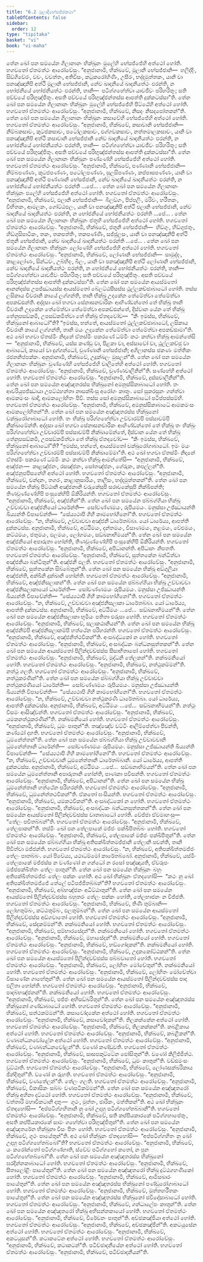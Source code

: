 ```yaml
---
title: "6.2 මූලාදිභේසජ්ජකථා"
tableOfContents: false
sidebar:
  order: 12
type: "tipitaka"
basket: "vi"
book: "vi-maha"
---
```



<DynamicBreadcrumb />

<Division number="263" book="vi-maha">

<Paragraph number="1203" book="vi-maha">
තේන ඛෝ පන සමයේන ගිලානානං භික්ඛූනං මූලේහි භේසජ්ජේහි අත්ථෝ හෝති. භගවතෝ ඒතමත්ථං ආරෝචේසුං. “අනුජානාමි, භික්ඛවේ, මූලානි භේසජ්ජානි—  හලිද්දිං, සිඞ්ගිවේරං, වචං, වචත්තං, අතිවිසං, කටුකරෝහිණිං, උසීරං, භද්දමුත්තකං, යානි වා පනඤ්ඤානිපි අත්ථි මූලානි භේසජ්ජානි, නේව ඛාදනීයේ ඛාදනීයත්ථං ඵරන්ති, න භෝජනීයේ භෝජනීයත්ථං ඵරන්ති, තානි—  පටිග්ගහේත්වා යාවජීවං පරිහරිතුං; සති පච්චයේ පරිභුඤ්ජිතුං. අසති පච්චයේ පරිභුඤ්ජන්තස්ස ආපත්ති දුක්කටස්සා”ති.
</Paragraph>

<Paragraph number="1204" book="vi-maha">
තේන ඛෝ පන සමයේන ගිලානානං භික්ඛූනං මූලේහි භේසජ්ජේහි පිට්ඨේහි අත්ථෝ හෝති. භගවතෝ ඒතමත්ථං ආරෝචේසුං. “අනුජානාමි, භික්ඛවේ, නිසදං නිසදපෝතකන්”ති.
</Paragraph>

<Paragraph number="1205" book="vi-maha">
තේන ඛෝ පන සමයේන ගිලානානං භික්ඛූනං කසාවේහි භේසජ්ජේහි අත්ථෝ හෝති. භගවතෝ ඒතමත්ථං ආරෝචේසුං. “අනුජානාමි, භික්ඛවේ, කසාවානි භේසජ්ජානි—  නිම්බකසාවං, කුටජකසාවං, පටෝලකසාවං, ඵග්ගවකසාවං, නත්තමාලකසාවං, යානි වා පනඤ්ඤානිපි අත්ථි කසාවානි භේසජ්ජානි නේව ඛාදනීයේ ඛාදනීයත්ථං ඵරන්ති, න භෝජනීයේ භෝජනීයත්ථං ඵරන්ති, තානි—  පටිග්ගහේත්වා යාවජීවං පරිහරිතුං; සති පච්චයේ පරිභුඤ්ජිතුං. අසති පච්චයේ පරිභුඤ්ජන්තස්ස ආපත්ති දුක්කටස්සා”ති.
</Paragraph>

<Paragraph number="1206" book="vi-maha">
තේන ඛෝ පන සමයේන ගිලානානං භික්ඛූනං පණ්ණේහි භේසජ්ජේහි අත්ථෝ හෝති. භගවතෝ ඒතමත්ථං ආරෝචේසුං. “අනුජානාමි, භික්ඛවේ, පණ්ණානි භේසජ්ජානි—  නිම්බපණ්ණං, කුටජපණ්ණං, පටෝලපණ්ණං, සුලසිපණ්ණං, කප්පාසපණ්ණං, යානි වා පනඤ්ඤානිපි අත්ථි පණ්ණානි භේසජ්ජානි, නේව ඛාදනීයේ ඛාදනීයත්ථං ඵරන්ති, න භෝජනීයේ භෝජනීයත්ථං ඵරන්ති …පේ… .
</Paragraph>

<Paragraph number="1207" book="vi-maha">
තේන ඛෝ පන සමයේන ගිලානානං භික්ඛූනං ඵලේහි භේසජ්ජේහි අත්ථෝ හෝති. භගවතෝ ඒතමත්ථං ආරෝචේසුං. “අනුජානාමි, භික්ඛවේ, ඵලානි භේසජ්ජානි—  බිලඞ්ගං, පිප්පලිං, මරිචං, හරීතකං, විභීතකං, ආමලකං, ගෝට්ඨඵලං, යානි වා පනඤ්ඤානිපි අත්ථි ඵලානි භේසජ්ජානි, නේව ඛාදනීයේ ඛාදනීයත්ථං ඵරන්ති, න භෝජනීයේ භෝජනීයත්ථං ඵරන්ති …පේ… .
</Paragraph>

<Paragraph number="1208" book="vi-maha">
තේන ඛෝ පන සමයේන ගිලානානං භික්ඛූනං ජතූහි භේසජ්ජේහි අත්ථෝ හෝති. භගවතෝ ඒතමත්ථං ආරෝචේසුං. “අනුජානාමි, භික්ඛවේ, ජතූනි භේසජ්ජානි—  හිඞ්ගුං, හිඞ්ගුජතුං, හිඞ්ගුසිපාටිකං, තකං, තකපත්තිං, තකපණ්ණිං, සජ්ජුලසං, යානි වා පනඤ්ඤානිපි අත්ථි ජතූනි භේසජ්ජානි, නේව ඛාදනීයේ ඛාදනීයත්ථං ඵරන්ති …පේ… .
</Paragraph>

<Paragraph number="1209" book="vi-maha">
තේන ඛෝ පන සමයේන ගිලානානං භික්ඛූනං ලෝණේහි භේසජ්ජේහි අත්ථෝ හෝති. භගවතෝ ඒතමත්ථං ආරෝචේසුං. “අනුජානාමි, භික්ඛවේ, ලෝණානි භේසජ්ජානි—  සාමුද්දං, කාළලෝණං, සින්ධවං, උබ්භිදං, බිලං, යානි වා පනඤ්ඤානිපි අත්ථි ලෝණානි භේසජ්ජානි, නේව ඛාදනීයේ ඛාදනීයත්ථං ඵරන්ති, න භෝජනීයේ භෝජනීයත්ථං ඵරන්ති, තානි—  පටිග්ගහේත්වා යාවජීවං පරිහරිතුං; සති පච්චයේ පරිභුඤ්ජිතුං. අසති පච්චයේ පරිභුඤ්ජන්තස්ස ආපත්ති දුක්කටස්සා”ති.
</Paragraph>

</Division>
<Division number="264" book="vi-maha">

<Paragraph number="1210" book="vi-maha">
තේන ඛෝ පන සමයේන ආයස්මතෝ ආනන්දස්ස උපජ්ඣායස්ස ආයස්මතෝ බේලට්ඨසීසස්ස ථුල්ලකච්ඡාබාධෝ හෝති. තස්ස ලසිකාය චීවරානි කායේ ලග්ගන්ති, තානි භික්ඛූ උදකේන තේමේත්වා තේමේත්වා අපකඩ්ඪන්ති. අද්දසා ඛෝ භගවා සේනාසනචාරිකං ආහිණ්ඩන්තෝ තේ භික්ඛූ තානි චීවරානි උදකේන තේමේත්වා තේමේත්වා අපකඩ්ඪන්තේ, දිස්වාන යේන තේ භික්ඛූ තේනුපසඞ්කමි, උපසඞ්කමිත්වා තේ භික්ඛූ ඒතදවෝච—  “කිං ඉමස්ස, භික්ඛවේ, භික්ඛුනෝ ආබාධෝ”ති? “ඉමස්ස, භන්තේ, ආයස්මතෝ ථුල්ලකච්ඡාබාධෝ, ලසිකාය චීවරානි කායේ ලග්ගන්ති, තානි මයං උදකේන තේමේත්වා තේමේත්වා අපකඩ්ඪාමා”ති. අථ ඛෝ භගවා ඒතස්මිං නිදානේ ඒතස්මිං පකරණේ ධම්මිං කථං කත්වා භික්ඛූ ආමන්තේසි—  “අනුජානාමි, භික්ඛවේ, යස්ස කණ්ඩු වා, පිළකා වා, අස්සාවෝ වා, ථුල්ලකච්ඡු වා ආබාධෝ, කායෝ වා දුග්ගන්ධෝ, චුණ්ණානි භේසජ්ජානි; අගිලානස්ස ඡකණං මත්තිකං රජනනිප්පක්කං. අනුජානාමි, භික්ඛවේ, උදුක්ඛලං මුසලන්”ති.
</Paragraph>

<Paragraph number="1211" book="vi-maha">
තේන ඛෝ පන සමයේන ගිලානානං භික්ඛූනං චුණ්ණේහි භේසජ්ජේහි චාලිතේහි අත්ථෝ හෝති. භගවතෝ ඒතමත්ථං ආරෝචේසුං. “අනුජානාමි, භික්ඛවේ, චුණ්ණචාලිනින්”ති. සණ්හේහි අත්ථෝ හෝති. භගවතෝ ඒතමත්ථං ආරෝචේසුං. “අනුජානාමි, භික්ඛවේ, දුස්සචාලිනින්”ති.
</Paragraph>

<Paragraph number="1212" book="vi-maha">
තේන ඛෝ පන සමයේන අඤ්ඤතරස්ස භික්ඛුනෝ අමනුස්සිකාබාධෝ හෝති. තං ආචරියුපජ්ඣායා උපට්ඨහන්තා නාසක්ඛිංසු අරෝගං කාතුං. සෝ සූකරසූනං ගන්ත්වා ආමකමංසං ඛාදි, ආමකලෝහිතං පිවි. තස්ස සෝ අමනුස්සිකාබාධෝ පටිප්පස්සම්භි. භගවතෝ ඒතමත්ථං ආරෝචේසුං. “අනුජානාමි, භික්ඛවේ, අමනුස්සිකාබාධේ ආමකමංසං ආමකලෝහිතන්”ති.
</Paragraph>

</Division>
<Division number="265" book="vi-maha">

<Paragraph number="1213" book="vi-maha">
තේන ඛෝ පන සමයේන අඤ්ඤතරස්ස භික්ඛුනෝ චක්ඛුරෝගාබාධෝ හෝති. තං භික්ඛූ පරිග්ගහේත්වා උච්චාරම්පි පස්සාවම්පි නික්ඛාමේන්ති. අද්දසා ඛෝ භගවා සේනාසනචාරිකං ආහිණ්ඩන්තෝ තේ භික්ඛූ තං භික්ඛුං පරිග්ගහේත්වා උච්චාරම්පි පස්සාවම්පි නික්ඛාමේන්තේ, දිස්වාන යේන තේ භික්ඛූ තේනුපසඞ්කමි, උපසඞ්කමිත්වා තේ භික්ඛූ ඒතදවෝච—  “කිං ඉමස්ස, භික්ඛවේ, භික්ඛුනෝ ආබාධෝ”ති? “ඉමස්ස, භන්තේ, ආයස්මතෝ චක්ඛුරෝගාබාධෝ. ඉමං මයං පරිග්ගහේත්වා උච්චාරම්පි පස්සාවම්පි නික්ඛාමේමා”ති. අථ ඛෝ භගවා ඒතස්මිං නිදානේ ඒතස්මිං පකරණේ ධම්මිං කථං කත්වා භික්ඛූ ආමන්තේසි—  “අනුජානාමි, භික්ඛවේ, අඤ්ජනං—  කාළඤ්ජනං, රසඤ්ජනං, සෝතඤ්ජනං, ගේරුකං, කපල්ලන්”ති. අඤ්ජනූපපිසනේහි අත්ථෝ හෝති. භගවතෝ ඒතමත්ථං ආරෝචේසුං. “අනුජානාමි, භික්ඛවේ, චන්දනං, තගරං, කාළානුසාරියං, තාලීසං, භද්දමුත්තකන්”ති. තේන ඛෝ පන සමයේන භික්ඛූ පිට්ඨානි අඤ්ජනානි චරුකේසුපි සරාවකේසුපි නික්ඛිපන්ති; තිණචුණ්ණේහිපි පංසුකේහිපි ඕකිරියන්ති. භගවතෝ ඒතමත්ථං ආරෝචේසුං. “අනුජානාමි, භික්ඛවේ, අඤ්ජනින්”ති.
</Paragraph>

<Paragraph number="1214" book="vi-maha">
තේන ඛෝ පන සමයේන ඡබ්බග්ගියා භික්ඛූ උච්චාවචා අඤ්ජනියෝ ධාරේන්ති—  සෝවණ්ණමයං, රූපියමයං. මනුස්සා උජ්ඣායන්ති ඛිය්‍යන්ති විපාචේන්ති—  “සේය්‍යථාපි ගිහී කාමභෝගිනෝ”ති. භගවතෝ ඒතමත්ථං ආරෝචේසුං. “න, භික්ඛවේ, උච්චාවචා අඤ්ජනී ධාරේතබ්බා. යෝ ධාරේය්‍ය, ආපත්ති දුක්කටස්ස. අනුජානාමි, භික්ඛවේ, අට්ඨිමයං, දන්තමයං, විසාණමයං, නළමයං, වේළුමයං, කට්ඨමයං, ජතුමයං, ඵලමයං, ලෝහමයං, සඞ්ඛනාභිමයන්”ති.
</Paragraph>

<Paragraph number="1215" book="vi-maha">
තේන ඛෝ පන සමයේන අඤ්ජනියෝ අපාරුතා හෝන්ති, තිණචුණ්ණේහිපි පංසුකේහිපි ඕකිරියන්ති. භගවතෝ ඒතමත්ථං ආරෝචේසුං. “අනුජානාමි, භික්ඛවේ, අපිධානන්ති. අපිධානං නිපතති. භගවතෝ ඒතමත්ථං ආරෝචේසුං. “අනුජානාමි, භික්ඛවේ, සුත්තකේන බන්ධිත්වා අඤ්ජනියා බන්ධිතුන්”ති. අඤ්ජනී ඵලති. භගවතෝ ඒතමත්ථං ආරෝචේසුං. “අනුජානාමි, භික්ඛවේ, සුත්තකේන සිබ්බේතුන්”ති.
</Paragraph>

<Paragraph number="1216" book="vi-maha">
තේන ඛෝ පන සමයේන භික්ඛූ අඞ්ගුලියා අඤ්ජන්ති, අක්ඛීනි දුක්ඛානි හෝන්ති. භගවතෝ ඒතමත්ථං ආරෝචේසුං. “අනුජානාමි, භික්ඛවේ, අඤ්ජනිසලාකන්”ති.
</Paragraph>

<Paragraph number="1217" book="vi-maha">
තේන ඛෝ පන සමයේන ඡබ්බග්ගියා භික්ඛූ උච්චාවචා අඤ්ජනිසලාකායෝ ධාරේන්ති—  සෝවණ්ණමයං රූපියමයං. මනුස්සා උජ්ඣායන්ති ඛිය්‍යන්ති විපාචේන්ති—  “සේය්‍යථාපි ගිහී කාමභෝගිනෝ”ති. භගවතෝ ඒතමත්ථං ආරෝචේසුං. “න, භික්ඛවේ, උච්චාවචා අඤ්ජනිසලාකා ධාරේතබ්බා. යෝ ධාරේය්‍ය, ආපත්ති දුක්කටස්ස. අනුජානාමි, භික්ඛවේ, අට්ඨිමයං …පේ…  සඞ්ඛනාභිමයන්”ති.
</Paragraph>

<Paragraph number="1218" book="vi-maha">
තේන ඛෝ පන සමයේන අඤ්ජනිසලාකා භූමියං පතිතා ඵරුසා හෝති. භගවතෝ ඒතමත්ථං ආරෝචේසුං. “අනුජානාමි, භික්ඛවේ, සලාකඨානියන්”ති.
</Paragraph>

<Paragraph number="1219" book="vi-maha">
තේන ඛෝ පන සමයේන භික්ඛූ අඤ්ජනිම්පි අඤ්ජනිසලාකම්පි හත්ථේන පරිහරන්ති. භගවතෝ ඒතමත්ථං ආරෝචේසුං. “අනුජානාමි, භික්ඛවේ, අඤ්ජනිත්ථවිකන්”ති. අංසබද්ධකෝ න හෝති. භගවතෝ ඒතමත්ථං ආරෝචේසුං. “අනුජානාමි, භික්ඛවේ, අංසබද්ධකං බන්ධනසුත්තකන්”ති.
</Paragraph>

</Division>
<Division number="266" book="vi-maha">

<Paragraph number="1220" book="vi-maha">
තේන ඛෝ පන සමයේන ආයස්මතෝ පිලින්දවච්ඡස්ස සීසාභිතාපෝ හෝති. භගවතෝ ඒතමත්ථං ආරෝචේසුං. “අනුජානාමි, භික්ඛවේ, මුද්ධනි තේලකන්”ති. නක්ඛමනියෝ හෝති. භගවතෝ ඒතමත්ථං ආරෝචේසුං. “අනුජානාමි, භික්ඛවේ, නත්ථුකම්මන්”ති. නත්ථු ගලති. භගවතෝ ඒතමත්ථං ආරෝචේසුං. “අනුජානාමි, භික්ඛවේ, නත්ථුකරණින්”ති.
</Paragraph>

<Paragraph number="1221" book="vi-maha">
තේන ඛෝ පන සමයේන ඡබ්බග්ගියා භික්ඛූ උච්චාවචා නත්ථුකරණියෝ ධාරේන්ති—  සෝවණ්ණමයං රූපියමයං. මනුස්සා උජ්ඣායන්ති ඛිය්‍යන්ති විපාචේන්ති—  “සේය්‍යථාපි ගිහී කාමභෝගිනෝ”ති. භගවතෝ ඒතමත්ථං ආරෝචේසුං. “න, භික්ඛවේ, උච්චාවචා නත්ථුකරණී ධාරේතබ්බා. යෝ ධාරේය්‍ය, ආපත්ති දුක්කටස්ස. අනුජානාමි, භික්ඛවේ, අට්ඨිමයං …පේ…  සඞ්ඛනාභිමයන්”ති. නත්ථුං විසමං ආසිඤ්චන්ති. භගවතෝ ඒතමත්ථං ආරෝචේසුං. “අනුජානාමි, භික්ඛවේ, යමකනත්ථුකරණින්”ති. නක්ඛමනියෝ හෝති. භගවතෝ ඒතමත්ථං ආරෝචේසුං. “අනුජානාමි, භික්ඛවේ, ධූමං පාතුන්”ති. තඤ්ඤේව වට්ටිං ආලිම්පේත්වා පිවන්ති, කණ්ඨෝ දහති. භගවතෝ ඒතමත්ථං ආරෝචේසුං. “අනුජානාමි, භික්ඛවේ, ධූමනේත්තන්”ති.
</Paragraph>

<Paragraph number="1222" book="vi-maha">
තේන ඛෝ පන සමයේන ඡබ්බග්ගියා භික්ඛූ උච්චාවචානි ධූමනේත්තානි ධාරේන්ති—  සෝවණ්ණමයං රූපියමයං. මනුස්සා උජ්ඣායන්ති ඛිය්‍යන්ති විපාචේන්ති—  “සේය්‍යථාපි ගිහී කාමභෝගිනෝ”ති. භගවතෝ ඒතමත්ථං ආරෝචේසුං. “න, භික්ඛවේ, උච්චාවචානි ධූමනේත්තානි ධාරේතබ්බානි. යෝ ධාරේය්‍ය, ආපත්ති දුක්කටස්ස. අනුජානාමි, භික්ඛවේ, අට්ඨිමයං …පේ…  සඞ්ඛනාභිමයන්”ති.
</Paragraph>

<Paragraph number="1223" book="vi-maha">
තේන ඛෝ පන සමයේන ධූමනේත්තානි අපාරුතානි හෝන්ති, පාණකා පවිසන්ති. භගවතෝ ඒතමත්ථං ආරෝචේසුං. “අනුජානාමි, භික්ඛවේ, අපිධානන්”ති.
</Paragraph>

<Paragraph number="1224" book="vi-maha">
තේන ඛෝ පන සමයේන භික්ඛූ ධූමනේත්තානි හත්ථේන පරිහරන්ති. භගවතෝ ඒතමත්ථං ආරෝචේසුං. “අනුජානාමි, භික්ඛවේ, ධූමනේත්තථවිකන්”ති. ඒකතෝ ඝංසියන්ති. භගවතෝ ඒතමත්ථං ආරෝචේසුං. “අනුජානාමි, භික්ඛවේ, යමකථවිකන්”ති. අංසබද්ධකෝ න හෝති. භගවතෝ ඒතමත්ථං ආරෝචේසුං. “අනුජානාමි, භික්ඛවේ, අංසබද්ධකං බන්ධනසුත්තකන්”ති.
</Paragraph>

</Division>
<Division number="267" book="vi-maha">

<Paragraph number="1225" book="vi-maha">
තේන ඛෝ පන සමයේන ආයස්මතෝ පිලින්දවච්ඡස්ස වාතාබාධෝ හෝති. වේජ්ජා ඒවමාහංසු—  “තේලං පචිතබ්බන්”ති. භගවතෝ ඒතමත්ථං ආරෝචේසුං. “අනුජානාමි, භික්ඛවේ, තේලපාකන්”ති. තස්මිං ඛෝ පන තේලපාකේ මජ්ජං පක්ඛිපිතබ්බං හෝති. භගවතෝ ඒතමත්ථං ආරෝචේසුං. “අනුජානාමි, භික්ඛවේ, තේලපාකේ මජ්ජං පක්ඛිපිතුන්”ති.
</Paragraph>

<Paragraph number="1226" book="vi-maha">
තේන ඛෝ පන සමයේන ඡබ්බග්ගියා භික්ඛූ අතිපක්ඛිත්තමජ්ජානි තේලානි පචන්ති, තානි පිවිත්වා මජ්ජන්ති. භගවතෝ ඒතමත්ථං ආරෝචේසුං. “න, භික්ඛවේ, අතිපක්ඛිත්තමජ්ජං තේලං පාතබ්බං. යෝ පිවේය්‍ය, යථාධම්මෝ කාරේතබ්බෝ. අනුජානාමි, භික්ඛවේ, යස්මිං තේලපාකේ මජ්ජස්ස න වණ්ණෝ න ගන්ධෝ න රසෝ පඤ්ඤායති, ඒවරූපං මජ්ජපක්ඛිත්තං තේලං පාතුන්”ති.
</Paragraph>

<Paragraph number="1227" book="vi-maha">
තේන ඛෝ පන සමයේන භික්ඛූනං බහුං අතිපක්ඛිත්තමජ්ජං තේලං පක්කං හෝති. අථ ඛෝ භික්ඛූනං ඒතදහෝසි—  “කථං නු ඛෝ අතිපක්ඛිත්තමජ්ජේ තේලේ පටිපජ්ජිතබ්බන්”ති? භගවතෝ ඒතමත්ථං ආරෝචේසුං. “අනුජානාමි, භික්ඛවේ, අබ්භඤ්ජනං අධිට්ඨාතුන්”ති.
</Paragraph>

<Paragraph number="1228" book="vi-maha">
තේන ඛෝ පන සමයේන ආයස්මතෝ පිලින්දවච්ඡස්ස බහුතරං තේලං පක්කං හෝති, තේලභාජනං න විජ්ජති. භගවතෝ ඒතමත්ථං ආරෝචේසුං. “අනුජානාමි, භික්ඛවේ, තීණි තුම්බානි—  ලෝහතුම්බං, කට්ඨතුම්බං, ඵලතුම්බන්”ති.
</Paragraph>

<Paragraph number="1229" book="vi-maha">
තේන ඛෝ පන සමයේන ආයස්මතෝ පිලින්දවච්ඡස්ස අඞ්ගවාතෝ හෝති. භගවතෝ ඒතමත්ථං ආරෝචේසුං. “අනුජානාමි, භික්ඛවේ, සේදකම්මන්”ති. නක්ඛමනියෝ හෝති. භගවතෝ ඒතමත්ථං ආරෝචේසුං. “අනුජානාමි, භික්ඛවේ, සම්භාරසේදන්”ති. නක්ඛමනියෝ හෝති. භගවතෝ ඒතමත්ථං ආරෝචේසුං. “අනුජානාමි, භික්ඛවේ, මහාසේදන්”ති. නක්ඛමනියෝ හෝති. භගවතෝ ඒතමත්ථං ආරෝචේසුං. “අනුජානාමි, භික්ඛවේ, භඞ්ගෝදකන්”ති. නක්ඛමනියෝ හෝති. භගවතෝ ඒතමත්ථං ආරෝචේසුං. “අනුජානාමි, භික්ඛවේ, උදකකෝට්ඨකන්”ති.
</Paragraph>

<Paragraph number="1230" book="vi-maha">
තේන ඛෝ පන සමයේන ආයස්මතෝ පිලින්දවච්ඡස්ස පබ්බවාතෝ හෝති. භගවතෝ ඒතමත්ථං ආරෝචේසුං. “අනුජානාමි, භික්ඛවේ, ලෝහිතං මෝචේතුන්”ති. නක්ඛමනියෝ හෝති. භගවතෝ ඒතමත්ථං ආරෝචේසුං. “අනුජානාමි, භික්ඛවේ, ලෝහිතං මෝචේත්වා විසාණේන ගාහේතුන්”ති.
</Paragraph>

<Paragraph number="1231" book="vi-maha">
තේන ඛෝ පන සමයේන ආයස්මතෝ පිලින්දවච්ඡස්ස පාදා ඵලිතා හෝන්ති. භගවතෝ ඒතමත්ථං ආරෝචේසුං. “අනුජානාමි, භික්ඛවේ, පාදබ්භඤ්ජනන්”ති. නක්ඛමනියෝ හෝති. භගවතෝ ඒතමත්ථං ආරෝචේසුං. “අනුජානාමි, භික්ඛවේ, පජ්ජං අභිසඞ්ඛරිතුන්”ති.
</Paragraph>

<Paragraph number="1232" book="vi-maha">
තේන ඛෝ පන සමයේන අඤ්ඤතරස්ස භික්ඛුනෝ ගණ්ඩාබාධෝ හෝති. භගවතෝ ඒතමත්ථං ආරෝචේසුං. “අනුජානාමි, භික්ඛවේ, සත්ථකම්මන්”ති. කසාවෝදකේන අත්ථෝ හෝති. භගවතෝ ඒතමත්ථං ආරෝචේසුං. “අනුජානාමි, භික්ඛවේ, කසාවෝදකන්”ති. තිලකක්කේන අත්ථෝ හෝති. භගවතෝ ඒතමත්ථං ආරෝචේසුං. “අනුජානාමි, භික්ඛවේ, තිලකක්කන්”ති. කබළිකාය අත්ථෝ හෝති. භගවතෝ ඒතමත්ථං ආරෝචේසුං. “අනුජානාමි, භික්ඛවේ, කබළිකන්”ති. වණබන්ධනචෝළේන අත්ථෝ හෝති. භගවතෝ ඒතමත්ථං ආරෝචේසුං. “අනුජානාමි, භික්ඛවේ, වණබන්ධනචෝළන්”ති. වණෝ කණ්ඩුවති. භගවතෝ ඒතමත්ථං ආරෝචේසුං. “අනුජානාමි, භික්ඛවේ, සාසපකුට්ටේන ඵෝසිතුන්”ති. වණෝ කිලිජ්ජිත්ථ. භගවතෝ ඒතමත්ථං ආරෝචේසුං. “අනුජානාමි, භික්ඛවේ, ධූමං කාතුන්”ති. වඩ්ඪමංසං වුට්ඨාති. භගවතෝ ඒතමත්ථං ආරෝචේසුං. “අනුජානාමි, භික්ඛවේ, ලෝණසක්ඛරිකාය ඡින්දිතුන්”ති. වණෝ න රුහති. භගවතෝ ඒතමත්ථං ආරෝචේසුං. “අනුජානාමි, භික්ඛවේ, වණතේලන්”ති. තේලං ගලති. භගවතෝ ඒතමත්ථං ආරෝචේසුං. “අනුජානාමි, භික්ඛවේ, විකාසිකං සබ්බං වණපටිකම්මන්”ති.
</Paragraph>

</Division>
<Division number="268" book="vi-maha">

<Paragraph number="1233" book="vi-maha">
තේන ඛෝ පන සමයේන අඤ්ඤතරෝ භික්ඛු අහිනා දට්ඨෝ හෝති. භගවතෝ ඒතමත්ථං ආරෝචේසුං. “අනුජානාමි, භික්ඛවේ, චත්තාරි මහාවිකටානි දාතුං—  ගූථං, මුත්තං, ඡාරිකං, මත්තිකන්”ති. අථ ඛෝ භික්ඛූනං ඒතදහෝසි—  “අප්පටිග්ගහිතානි නු ඛෝ උදාහු පටිග්ගහේතබ්බානී”ති. භගවතෝ ඒතමත්ථං ආරෝචේසුං. “අනුජානාමි, භික්ඛවේ, සති කප්පියකාරකේ පටිග්ගහාපේතුං, අසති කප්පියකාරකේ සාමං ගහේත්වා පරිභුඤ්ජිතුන්”ති.
</Paragraph>

<Paragraph number="1234" book="vi-maha">
තේන ඛෝ පන සමයේන අඤ්ඤතරේන භික්ඛුනා විසං පීතං හෝති. භගවතෝ ඒතමත්ථං ආරෝචේසුං. “අනුජානාමි, භික්ඛවේ, ගූථං පායේතුන්”ති. අථ ඛෝ භික්ඛූනං ඒතදහෝසි—  “අප්පටිග්ගහිතං නු ඛෝ උදාහු පටිග්ගහේතබ්බෝ”ති? භගවතෝ ඒතමත්ථං ආරෝචේසුං. “අනුජානාමි, භික්ඛවේ, යං කරෝන්තෝ පටිග්ගණ්හාති, ස්වේව පටිග්ගහෝ කතෝ, න පුන පටිග්ගහේතබ්බෝ”ති.
</Paragraph>

</Division>
<Division number="269" book="vi-maha">

<Paragraph number="1235" book="vi-maha">
තේන ඛෝ පන සමයේන අඤ්ඤතරස්ස භික්ඛුනෝ ඝරදින්නකාබාධෝ හෝති. භගවතෝ ඒතමත්ථං ආරෝචේසුං. “අනුජානාමි, භික්ඛවේ, සීතාලෝළිං පායේතුන්”ති.
</Paragraph>

<Paragraph number="1236" book="vi-maha">
තේන ඛෝ පන සමයේන අඤ්ඤතරෝ භික්ඛු දුට්ඨගහණිකෝ හෝති. භගවතෝ ඒතමත්ථං ආරෝචේසුං. “අනුජානාමි, භික්ඛවේ, ආමිසඛාරං පායේතුන්”ති.
</Paragraph>

<Paragraph number="1237" book="vi-maha">
තේන ඛෝ පන සමයේන අඤ්ඤතරස්ස භික්ඛුනෝ පණ්ඩුරෝගාබාධෝ හෝති. භගවතෝ ඒතමත්ථං ආරෝචේසුං. “අනුජානාමි, භික්ඛවේ, මුත්තහරීතකං පායේතුන්”ති.
</Paragraph>

<Paragraph number="1238" book="vi-maha">
තේන ඛෝ පන සමයේන අඤ්ඤතරස්ස භික්ඛුනෝ ඡවිදෝසාබාධෝ හෝති. භගවතෝ ඒතමත්ථං ආරෝචේසුං. “අනුජානාමි, භික්ඛවේ, ගන්ධාලේපං කාතුන්”ති.
</Paragraph>

<Paragraph number="1239" book="vi-maha">
තේන ඛෝ පන සමයේන අඤ්ඤතරෝ භික්ඛු අභිසන්නකායෝ හෝති. භගවතෝ ඒතමත්ථං ආරෝචේසුං. “අනුජානාමි, භික්ඛවේ, විරේචනං පාතුන්”ති. අච්ඡකඤ්ජියා අත්ථෝ හෝති. භගවතෝ ඒතමත්ථං ආරෝචේසුං. “අනුජානාමි, භික්ඛවේ, අච්ඡකඤ්ජින්”ති. අකටයූසේන අත්ථෝ හෝති. භගවතෝ ඒතමත්ථං ආරෝචේසුං. “අනුජානාමි, භික්ඛවේ, අකටයූසන්”ති. කටාකටේන අත්ථෝ හෝති. භගවතෝ ඒතමත්ථං ආරෝචේසුං. “අනුජානාමි, භික්ඛවේ, කටාකටන්”ති. පටිච්ඡාදනීයේන අත්ථෝ හෝති. භගවතෝ ඒතමත්ථං ආරෝචේසුං. “අනුජානාමි, භික්ඛවේ, පටිච්ඡාදනීයන්”ති.
</Paragraph>
</Division>